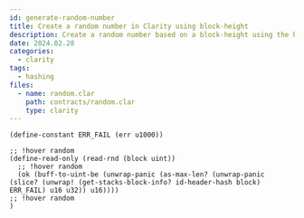 ```yaml
---
id: generate-random-number
title: Create a random number in Clarity using block-height
description: Create a random number based on a block-height using the buff-to-uint-be function in Clarity.
date: 2024.02.28
categories:
  - clarity
tags:
  - hashing
files:
  - name: random.clar
    path: contracts/random.clar
    type: clarity
---
```


```clarity
(define-constant ERR_FAIL (err u1000))

;; !hover random
(define-read-only (read-rnd (block uint))
  ;; !hover random
  (ok (buff-to-uint-be (unwrap-panic (as-max-len? (unwrap-panic (slice? (unwrap! (get-stacks-block-info? id-header-hash block) ERR_FAIL) u16 u32)) u16))))
;; !hover random
)
```